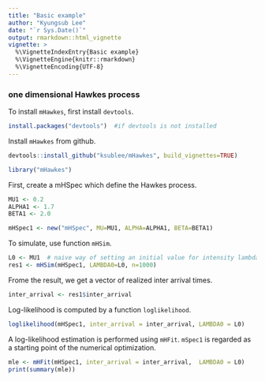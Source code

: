 ```yaml
---
title: "Basic example"
author: "Kyungsub Lee"
date: "`r Sys.Date()`"
output: rmarkdown::html_vignette
vignette: >
  %\VignetteIndexEntry{Basic example}
  %\VignetteEngine{knitr::rmarkdown}
  %\VignetteEncoding{UTF-8}
---
```


### one dimensional Hawkes process

To install ```mHawkes```, first install ```devtools```.

```r
install.packages("devtools")  #if devtools is not installed
```

Install ```mHawkes``` from github.

```r
devtools::install_github("ksublee/mHawkes", build_vignettes=TRUE)
```


```r
library("mHawkes")
```


First, create a mHSpec which define the Hawkes process.

```r
MU1 <- 0.2
ALPHA1 <- 1.7
BETA1 <- 2.0

mHSpec1 <- new("mHSpec", MU=MU1, ALPHA=ALPHA1, BETA=BETA1)
```

To simulate, use function ```mHSim```.

```r
L0 <- MU1  # naive way of setting an initial value for intensity lambda.
res1 <- mHSim(mHSpec1, LAMBDA0=L0, n=1000)
```

Frome the result, we get a vector of realized inter arrival times.

```r
inter_arrival <- res1$inter_arrival
```


Log-likelihood is computed by a function ```loglikelihood```.

```r
loglikelihood(mHSpec1, inter_arrival = inter_arrival, LAMBDA0 = L0)
```

A log-likelihood estimation is performed using ```mHFit```.
```mSpec1``` is regarded as a starting point of the numerical optimization.

```r
mle <- mHFit(mHSpec1, inter_arrival = inter_arrival,  LAMBDA0 = L0)
print(summary(mle))
```
